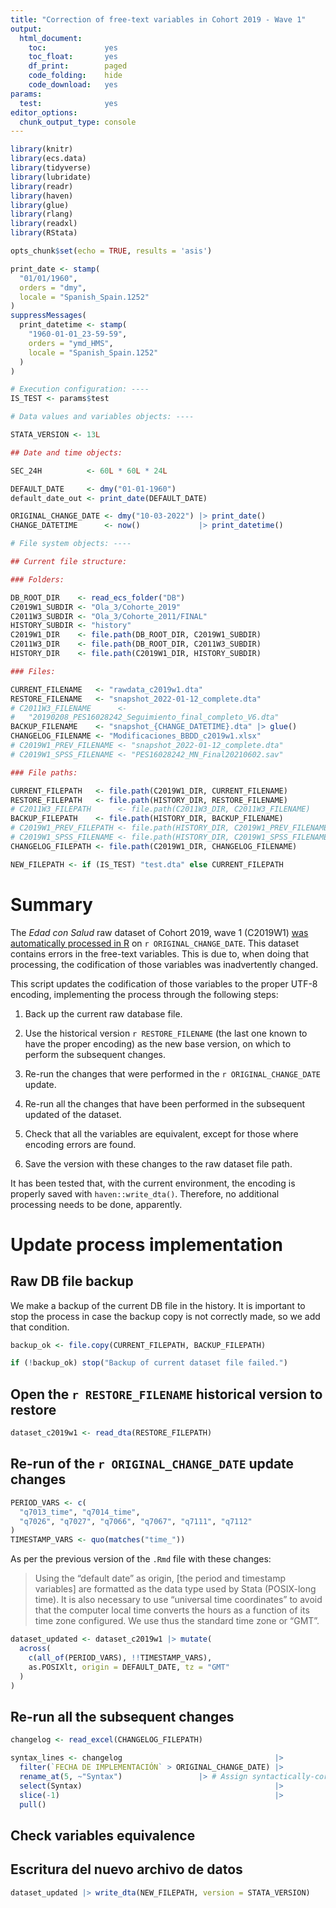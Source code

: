 ```yaml
---
title: "Correction of free-text variables in Cohort 2019 - Wave 1"
output:
  html_document:
    toc:             yes
    toc_float:       yes
    df_print:        paged
    code_folding:    hide
    code_download:   yes
params:
  test:              yes
editor_options: 
  chunk_output_type: console
---
```


```r
library(knitr)
library(ecs.data)
library(tidyverse)
library(lubridate)
library(readr)
library(haven)
library(glue)
library(rlang)
library(readxl)
library(RStata)

opts_chunk$set(echo = TRUE, results = 'asis')
```

```r
print_date <- stamp(
  "01/01/1960",
  orders = "dmy",
  locale = "Spanish_Spain.1252"
)
suppressMessages(
  print_datetime <- stamp(
    "1960-01-01_23-59-59",
    orders = "ymd_HMS",
    locale = "Spanish_Spain.1252"
  )
)
```

```r
# Execution configuration: ----
IS_TEST <- params$test

# Data values and variables objects: ----

STATA_VERSION <- 13L

## Date and time objects:

SEC_24H          <- 60L * 60L * 24L

DEFAULT_DATE     <- dmy("01-01-1960")
default_date_out <- print_date(DEFAULT_DATE)

ORIGINAL_CHANGE_DATE <- dmy("10-03-2022") |> print_date()
CHANGE_DATETIME      <- now()             |> print_datetime()

# File system objects: ----

## Current file structure:

### Folders:

DB_ROOT_DIR    <- read_ecs_folder("DB")
C2019W1_SUBDIR <- "Ola_3/Cohorte_2019"
C2011W3_SUBDIR <- "Ola_3/Cohorte_2011/FINAL"
HISTORY_SUBDIR <- "history"
C2019W1_DIR    <- file.path(DB_ROOT_DIR, C2019W1_SUBDIR)
C2011W3_DIR    <- file.path(DB_ROOT_DIR, C2011W3_SUBDIR)
HISTORY_DIR    <- file.path(C2019W1_DIR, HISTORY_SUBDIR)

### Files:

CURRENT_FILENAME   <- "rawdata_c2019w1.dta"
RESTORE_FILENAME   <- "snapshot_2022-01-12_complete.dta"
# C2011W3_FILENAME      <-
#   "20190208_PES16028242_Seguimiento_final_completo_V6.dta"
BACKUP_FILENAME    <- "snapshot_{CHANGE_DATETIME}.dta" |> glue()
CHANGELOG_FILENAME <- "Modificaciones_BBDD_c2019w1.xlsx"
# C2019W1_PREV_FILENAME <- "snapshot_2022-01-12_complete.dta"
# C2019W1_SPSS_FILENAME <- "PES16028242_MN_Final20210602.sav"

### File paths:

CURRENT_FILEPATH   <- file.path(C2019W1_DIR, CURRENT_FILENAME)
RESTORE_FILEPATH   <- file.path(HISTORY_DIR, RESTORE_FILENAME)
# C2011W3_FILEPATH      <- file.path(C2011W3_DIR, C2011W3_FILENAME)
BACKUP_FILEPATH    <- file.path(HISTORY_DIR, BACKUP_FILENAME)
# C2019W1_PREV_FILEPATH <- file.path(HISTORY_DIR, C2019W1_PREV_FILENAME)
# C2019W1_SPSS_FILENAME <- file.path(HISTORY_DIR, C2019W1_SPSS_FILENAME)
CHANGELOG_FILEPATH <- file.path(C2019W1_DIR, CHANGELOG_FILENAME)

NEW_FILEPATH <- if (IS_TEST) "test.dta" else CURRENT_FILEPATH
```

# Summary

The _Edad con Salud_ raw dataset of Cohort 2019, wave 1 (C2019W1)
[was automatically processed in R][dates_fix] on `r ORIGINAL_CHANGE_DATE`.
This dataset contains errors in the free-text variables.
This is due to, when doing that processing, the codification of those variables
was inadvertently changed.

[dates_fix]: https://dauam-my.sharepoint.com/:x:/r/personal/marta_miret_uam_es/Documents/Edad%20con%20Salud/Bases%20de%20datos%20maestras%20Edad%20con%20Salud/Ola_3/Cohorte_2019/Modificaciones_BBDD_c2019w1.xlsx

This script updates the codification of those variables to the proper UTF-8
encoding, implementing the process through the following steps:

1. Back up the current raw database file.

1. Use the historical version ``r RESTORE_FILENAME`` (the last one known to
   have the proper encoding) as the new base version, on which to perform the
   subsequent changes.

1. Re-run the changes that were performed in the `r ORIGINAL_CHANGE_DATE`
   update.

1. Re-run all the changes that have been performed in the subsequent updated of
   the dataset.

1. Check that all the variables are equivalent, except for those where encoding
   errors are found.

1. Save the version with these changes to the raw dataset file path.
   
It has been tested that, with the current environment, the encoding is properly
saved with `haven::write_dta()`. Therefore, no additional processing needs to
be done, apparently.

# Update process implementation

## Raw DB file backup

We make a backup of the current DB file in the history.
It is important to stop the process in case the backup copy is not correctly
made, so we add that condition.

```r
backup_ok <- file.copy(CURRENT_FILEPATH, BACKUP_FILEPATH)

if (!backup_ok) stop("Backup of current dataset file failed.")
```

## Open the `r RESTORE_FILENAME` historical version to restore

```r
dataset_c2019w1 <- read_dta(RESTORE_FILEPATH)
```

## Re-run of the `r ORIGINAL_CHANGE_DATE` update changes

```r
PERIOD_VARS <- c(
  "q7013_time", "q7014_time",
  "q7026", "q7027", "q7066", "q7067", "q7111", "q7112"
)
TIMESTAMP_VARS <- quo(matches("time_"))
```

As per the previous version of the `.Rmd` file with these changes:

> Using the "default date" as origin, [the period and timestamp variables] are
> formatted as the data type used by Stata (POSIX-long time). It is also
> necessary to use "universal time coordinates" to avoid that the computer local
> time converts the hours as a function of its time zone configured. We use thus
> the standard time zone or "GMT".

```r
dataset_updated <- dataset_c2019w1 |> mutate(
  across(
    c(all_of(PERIOD_VARS), !!TIMESTAMP_VARS),
    as.POSIXlt, origin = DEFAULT_DATE, tz = "GMT"
  )
)
```

## Re-run all the subsequent changes

```r
changelog <- read_excel(CHANGELOG_FILEPATH)

syntax_lines <- changelog                                  |>
  filter(`FECHA DE IMPLEMENTACIÓN` > ORIGINAL_CHANGE_DATE) |>
  rename_at(5, ~"Syntax")                 |> # Assign syntactically-correct name
  select(Syntax)                                           |>
  slice(-1)                                                |>
  pull()


```

## Check variables equivalence

## Escritura del nuevo archivo de datos

```r
dataset_updated |> write_dta(NEW_FILEPATH, version = STATA_VERSION)
```

